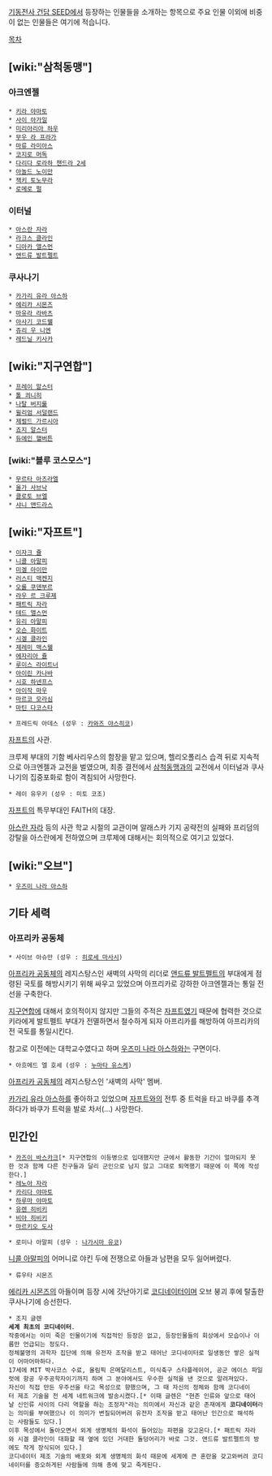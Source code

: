 [[기동전사 건담 SEED]]에서 등장하는 인물들을 소개하는 항목으로 주요 인물 이외에 비중이 없는 인물들은 여기에 적습니다.

[[목차]]

== [wiki:"삼척동맹"] ==
=== 아크엔젤 ===
 * [[키라 야마토]]
 * [[사이 아가일]]
 * [[미리아리아 하우]]
 * [[무우 라 프라가]]
 * [[마류 라미아스]]
 * [[코지로 머독]]
 * [[다리다 로라하 챈드라 2세]]
 * [[아놀드 노이만]]
 * [[잭키 토노무라]]
 * [[로메로 펄]]

=== 이터널 ===
 * [[아스란 자라]]
 * [[라크스 클라인]]
 * [[디아카 앨스먼]]
 * [[앤드류 발트펠트]]

=== 쿠사나기 ===
 * [[카가리 유라 아스하]]
 * [[에리카 시몬즈]]
 * [[마유라 라바츠]]
 * [[아사기 코드웰]]
 * [[쥬리 우 니엔]]
 * [[레드닐 키사카]]

== [wiki:"지구연합"] ==
 * [[프레이 알스터]]
 * [[톨 쾨니히]]
 * [[나탈 버지룰]]
 * [[윌리엄 서덜랜드]]
 * [[제럴드 가르시아]]
 * [[죠지 알스터]]
 * [[듀에인 핼버튼]]

=== [wiki:"블루 코스모스"] ===
 * [[무르타 아즈라엘]]
 * [[올가 사브낙]]
 * [[클로토 브엘]]
 * [[샤니 앤드라스]]

== [wiki:"자프트"] ==
 * [[이자크 쥴]]
 * [[니콜 아말피]]
 * [[미겔 아이만]]
 * [[러스티 맥켄지]]
 * [[오롤 쿠덴부르]]
 * [[라우 르 크루제]]
 * [[패트릭 자라]]
 * [[테드 앨스먼]] 
 * [[유리 아말피]]
 * [[오슨 화이트]]
 * [[시겔 클라인]]
 * [[제레미 맥스웰]]
 * [[에자리아 쥴]]
 * [[루이스 라이트너]]
 * [[아이린 카나바]]
 * [[시호 하넨프스]]
 * [[아이작 마우]]
 * [[마르코 모라심]]
 * [[마틴 다코스타]]

 * 프레드릭 아데스 (성우 : [[카와즈 야스히코]])
[[자프트]]의 사관.

크루제 부대의 기함 베사리우스의 함장을 맡고 있으며, 헬리오폴리스 습격 뒤로 지속적으로 아크엔젤과 교전을 벌였으며, 최종 결전에서 [[삼척동맹]]과의 교전에서 이터널과 쿠사나기의 집중포화로 함이 격침되어 사망한다.

 * 레이 유우키 (성우 : 미토 코조)
[[자프트]]의 특무부대인 FAITH의 대장.

[[아스란 자라]] 등의 사관 학교 시절의 교관이며 알래스카 기지 공략전의 실패와 프리덤의 강탈을 아스란에게 전하였으며 크루제에 대해서는 회의적으로 여기고 있었다.

== [wiki:"오브"] ==
 * [[우즈미 나라 아스하]]

== 기타 세력 ==
=== 아프리카 공동체 ===
 * 사이브 아슈만 (성우 : [[히로세 마사시]])
[[아프리카 공동체]]의 레지스탕스인 새벽의 사막의 리더로 [[앤드류 발트펠트]]의 부대에게 점령된 국토를 해방시키기 위해 싸우고 있었으며 아프리카로 강하한 아크엔젤과는 통일 전선을 구축한다.

[[지구연합]]에 대해서 호의적이지 않지만 그들의 주적은 [[자프트]]였기 때문에 협력한 것으로 키라에게 발트펠트 부대가 전멸하면서 철수하게 되자 아프리카를 해방하여 아프리카의 전 국토를 통일시킨다.

참고로 이전에는 대학교수였다고 하며 [[우즈미 나라 아스하]]와는 구면이다.

 * 아흐메드 엘 호세 (성우 : [[누마타 유스케]])
[[아프리카 공동체]]의 레지스탕스인 '새벽의 사막' 멤버.

[[카가리 유라 아스하]]를 좋아하고 있었으며 [[자프트]]와의 전투 중 트럭을 타고 바쿠를 추격하다가 바쿠가 트럭을 발로 차서(...) 사망한다.

== 민간인 ==
 * [[카즈이 바스카크]][* 지구연합의 이등병으로 입대했지만 군에서 활동한 기간이 얼마되지 못한 것과 함께 다른 친구들과 달리 군인으로 남지 않고 그대로 퇴역했기 때문에 이 쪽에 작성한다.]
 * [[레노아 자라]]
 * [[카리다 야마토]]
 * [[하루마 야마토]]
 * [[유렌 히비키]]
 * [[비아 히비키]]
 * [[마르키오 도사]]

 * 로미나 아말피 (성우 : [[나가시마 유코]])
[[니콜 아말피]]의 어머니로 야킨 두에 전쟁으로 아들과 남편을 모두 잃어버렸다.

 * 류우타 시몬즈
[[에리카 시몬즈]]의 아들이며 등장 시에 갓난아기로 [[코디네이터]]이며 오브 붕괴 후에 탈출한 쿠사나기에 승선한다.

 * 조지 글렌
 '''세계 최초의 코디네이터'''.
 작중에서는 이미 죽은 인물이기에 직접적인 등장은 없고, 등장인물들의 회상에서 모습이나 이름만 언급되는 정도다.
 정체불명의 과학자 집단에 의해 유전자 조작을 받고 태어난 코디네이터로 일생동안 쌓은 실적이 어마어마하다.
 17세에 MIT 박사코스 수료, 올림픽 은메달리스트, 미식축구 스타플레이어, 공군 에이스 파일럿에 항공 우주공학자이기까지 하며 그 분야에서도 우수한 실적을 낸 것으로 알려져있다.
 자신이 직접 만든 우주선을 타고 목성으로 향했으며, 그 때 자신의 정체와 함께 코디네이터 제조 기술을 전 세계 네트워크에 발송시켰다.[* 이때 글렌은 "현존 인류와 앞으로 태어날 신인류 사이의 다리 역할을 하는 조정자"라는 의미에서 자신과 같은 존재에게 '''코디네이터'''라는 의미를 부여했으나 이 의미가 변질되어버려 유전자 조작을 받고 태어난 인간으로 해석하는 사람들도 있다.]
 이후 목성에서 돌아오면서 외계 생명체의 화석이 들어있는 파편을 갖고온다.[* 패트릭 자라와 시겔 클라인이 대화할 때 옆에 있던 거대한 돌덩어리가 바로 그것. 앤드류 발트펠트의 방에도 작게 장식되어 있다.]
 코디네이터 제조 기술의 배포와 외계 생명체의 화석 때문에 세계에 큰 혼란을 갖고와버려 코디네이터를 증오하게된 사람들에 의해 총에 맞고 죽게된다.
